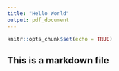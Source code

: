 ```yaml
---
title: "Hello World"
output: pdf_document
---
```


```r
knitr::opts_chunk$set(echo = TRUE)
```

## This is a markdown file

